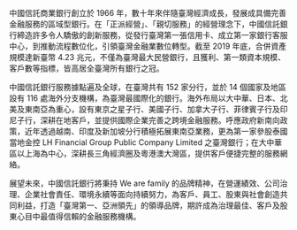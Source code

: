 中國信託商業銀行創立於 1966 年，數十年來伴隨臺灣經濟成長，發展成具備完善金融服務的區域型銀行。在「正派經營」、「親切服務」的經營理念下，中國信託銀行締造許多令人驕傲的創新服務，從發行臺灣第一張信用卡、成立第一家銀行客服中心，到推動流程數位化，引領臺灣金融業數位轉型。截至 2019 年底，合併資產規模達新臺幣 4.23 兆元，不僅為臺灣最大民營銀行，且獲利、第一類資本規模、客戶數等指標，皆高居全臺灣所有銀行之冠。

中國信託銀行服務據點遍及全球，在臺灣共有 152 家分行，並於 14 個國家及地區設有 116 處海外分支機構，為臺灣最國際化的銀行。海外布局以大中華、日本、北美及東南亞為重心，設有東京之星子行、美國子行、加拿大子行、菲律賓子行及印尼子行，深耕在地客戶，並提供國際企業完善之跨境金融服務。呼應政府新南向政策，近年透過越南、印度及新加坡分行積極拓展東南亞業務，更為第一家參股泰國當地金控 LH Financial Group Public Company Limited 之臺灣銀行；在大中華區以上海為中心，深耕長三角經濟圈及粵港澳大灣區，提供客戶便捷完整的服務網絡。

展望未來，中國信託銀行將秉持 We are family 的品牌精神，在營運績效、公司治理、企業社會責任、環境永續等面向持續努力，為客戶、員工、股東與社會創造共同利益，打造「臺灣第一、亞洲領先」的領導品牌，期許成為治理最佳、客戶及股東心目中最值得信賴的金融服務機構。
